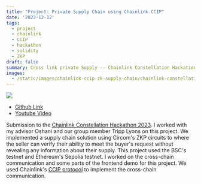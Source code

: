 ```yaml
---
title: "Project: Private Supply Chain using Chainlink CCIP"
date: '2023-12-12'
tags: 
  - project
  - chainlink
  - CCIP
  - hackathon 
  - solidity
  - ZKP
draft: false
summary: Cross link private Supply -- Chainlink Constellation Hackation 2023 submission
images: 
  - /static/images/chainlink-ccip-zk-supply-chain/chainlink-constellation-hackathon-banner.png
---
```


![](/static/images/blog/chainlink-ccip-zk-supply-chain/chainlink-constellation-hackathon-banner.png)

- [Github Link](https://github.com/blockchain-interoperability/chainlink-hackathon)
- [Youtube Video](https://youtu.be/HZTSlnMujrE?si=3hmh_5HyQUbvRy67)

Submission to the [Chainlink Constellation Hackathon 2023](https://chain.link/hackathon).
I worked with my advisor Oshani and our group member Tripp Lyons on this project.
We implemented a supply chain solution using Circom's ZKP circuits to where the seller can verify their ability to meet the buyer's request without revealing any information about their supply.
This project used the BSC's testnet and Ethereum's Sepolia testnet.
I worked on the cross-chain communication and some parts of the frontend demo for this project.
We used Chainlink's [CCIP protocol](https://docs.chain.link/ccip) to implement the cross-chain communication.
